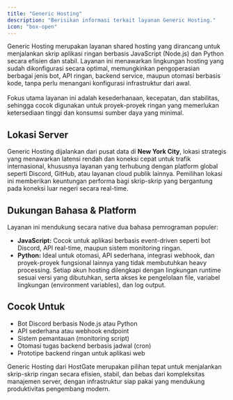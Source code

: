 ```yaml
---
title: "Generic Hosting"
description: "Berisikan informasi terkait layanan Generic Hosting."
icon: "box-open"
---
```


Generic Hosting merupakan layanan shared hosting yang dirancang untuk menjalankan skrip aplikasi ringan berbasis JavaScript (Node.js) dan Python secara efisien dan stabil. Layanan ini menawarkan lingkungan hosting yang sudah dikonfigurasi secara optimal, memungkinkan pengoperasian berbagai jenis bot, API ringan, backend service, maupun otomasi berbasis kode, tanpa perlu menangani konfigurasi infrastruktur dari awal.<br/><br/>
Fokus utama layanan ini adalah kesederhanaan, kecepatan, dan stabilitas, sehingga cocok digunakan untuk proyek-proyek ringan yang memerlukan ketersediaan tinggi dan konsumsi sumber daya yang minimal.

## Lokasi Server
Generic Hosting dijalankan dari pusat data di **New York City**, lokasi strategis yang menawarkan latensi rendah dan koneksi cepat untuk trafik internasional, khususnya layanan yang terhubung dengan platform global seperti Discord, GitHub, atau layanan cloud publik lainnya. Pemilihan lokasi ini memberikan keuntungan performa bagi skrip-skrip yang bergantung pada koneksi luar negeri secara real-time.

## Dukungan Bahasa & Platform
Layanan ini mendukung secara native dua bahasa pemrograman populer:
- **JavaScript:** Cocok untuk aplikasi berbasis event-driven seperti bot Discord, API real-time, maupun sistem monitoring ringan.
- **Python:** Ideal untuk otomasi, API sederhana, integrasi webhook, dan proyek-proyek fungsional lainnya yang tidak membutuhkan heavy processing.
Setiap akun hosting dilengkapi dengan lingkungan runtime sesuai versi yang dibutuhkan, serta akses ke pengelolaan file, variabel lingkungan (environment variables), dan log output.

## Cocok Untuk
- Bot Discord berbasis Node.js atau Python
- API sederhana atau webhook endpoint
- Sistem pemantauan (monitoring script)
- Otomasi tugas backend berbasis jadwal (cron)
- Prototipe backend ringan untuk aplikasi web

Generic Hosting dari HostGate merupakan pilihan tepat untuk menjalankan skrip-skrip ringan secara efisien, stabil, dan bebas dari kompleksitas manajemen server, dengan infrastruktur siap pakai yang mendukung produktivitas pengembang modern.